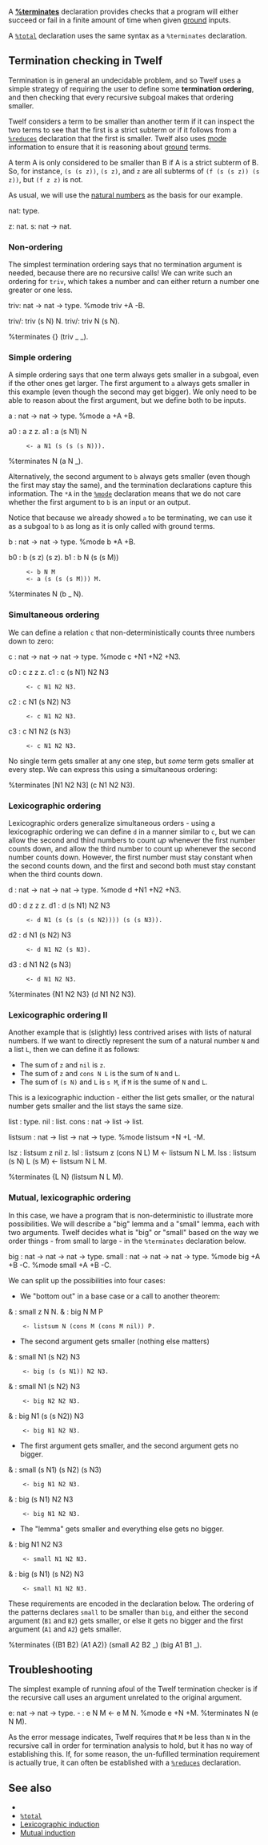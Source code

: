 A '''[[%terminates]]''' declaration provides checks that a program will either succeed or fail in a finite amount of time when given [[ground]] inputs. 

A <tt>[[%total]]</tt> declaration uses the same syntax as a <tt>%terminates</tt> declaration. 

== Termination checking in Twelf == 

Termination is in general an undecidable problem, and so Twelf uses a simple strategy of requiring the user to define some '''termination ordering''', and then checking that every recursive subgoal makes that ordering smaller. 

Twelf considers a term to be smaller than another term if it can inspect the two terms to see that the first is a strict subterm or if it follows from a <tt>[[%reduces]]</tt> declaration that the first is smaller. Twelf also uses [[mode]] information to ensure that it is reasoning about [[ground]] terms.

A term A is only considered to be smaller than B if A is a strict subterm of B. So, for instance, <tt>(s (s z))</tt>, <tt>(s z)</tt>, and <tt>z</tt> are all subterms of <tt>(f (s (s z)) (s z))</tt>, but <tt>(f z z)</tt> is not. 

As usual, we will use the [[natural numbers]] as the basis for our example. 

<twelf>
nat: type.

z: nat.
s: nat -> nat.
</twelf>

=== Non-ordering ===

The simplest termination ordering says that no termination argument is needed, because there are no recursive calls! We can write such an ordering for <tt>triv</tt>, which takes a number and can either return a number one greater or one less.

<twelf>
triv: nat -> nat -> type.
%mode triv +A -B.

triv/: triv (s N) N.
triv/: triv N (s N).
</twelf>

<twelf check=decl>
%terminates {} (triv _ _).
</twelf>

=== Simple ordering ===

A simple ordering says that one term always gets smaller in a subgoal, even if the other ones get larger. The first argument to <tt>a</tt> always gets smaller in this example (even though the second may get bigger). We only need to be able to reason about the first argument, but we define both to be inputs.

<twelf>
a : nat -> nat -> type.
%mode a +A +B.

a0 : a z z.
a1 : a (s N1) N
      <- a N1 (s (s (s N))).
</twelf>
<twelf check=decl>
%terminates N (a N _).
</twelf>

Alternatively, the second argument to <tt>b</tt> always gets smaller (even though the first may stay the same), and the termination declarations capture this information. The <tt>*A</tt> in the <tt>[[%mode]]</tt> declaration means that we do not care whether the first argument to <tt>b</tt> is an input or an output. 

Notice that because we already showed <tt>a</tt> to be terminating, we can use it as a subgoal to <tt>b</tt> as long as it is only called with ground terms.

<twelf>
b : nat -> nat -> type.
%mode b *A +B.

b0 : b (s z) (s z).
b1 : b N (s (s M))
      <- b N M
      <- a (s (s (s M))) M.
</twelf>
<twelf check=decl>
%terminates N (b _ N).
</twelf>

=== Simultaneous ordering ===

We can define a relation <tt>c</tt> that non-deterministically counts three numbers down to zero:

<twelf>
c : nat -> nat -> nat -> type.
%mode c +N1 +N2 +N3.

c0 : c z z z.
c1 : c (s N1) N2 N3
      <- c N1 N2 N3.
c2 : c N1 (s N2) N3
      <- c N1 N2 N3.
c3 : c N1 N2 (s N3)
      <- c N1 N2 N3.
</twelf>

No single term gets smaller at any one step, but ''some'' term gets smaller at every step. We can express this using a simultaneous ordering:

<twelf check=decl>
%terminates [N1 N2 N3] (c N1 N2 N3).
</twelf>

=== Lexicographic ordering ===

Lexicographic orders generalize simultaneous orders - using a lexicographic ordering we can define <tt>d</tt> in a manner similar to <tt>c</tt>, but we can allow the second and third numbers to count ''up'' whenever the first number counts down, and allow the third number to count up whenever the second number counts down.  However, the first number must stay constant when the second counts down, and the first and second both must stay constant when the third counts down.

<twelf>
d : nat -> nat -> nat -> type.
%mode d +N1 +N2 +N3.

d0 : d z z z.
d1 : d (s N1) N2 N3
      <- d N1 (s (s (s (s N2)))) (s (s N3)).
d2 : d N1 (s N2) N3
      <- d N1 N2 (s N3).
d3 : d N1 N2 (s N3)
      <- d N1 N2 N3.
</twelf>

<twelf check=decl>
%terminates {N1 N2 N3} (d N1 N2 N3).
</twelf>

=== Lexicographic ordering II ===

Another example that is (slightly) less contrived arises with lists of natural numbers. If we want to directly represent the sum of a natural number <tt>N</tt> and a list <tt>L</tt>, then we can define it as follows:

* The sum of <tt>z</tt> and <tt>nil</tt> is <tt>z</tt>.
* The sum of <tt>z</tt> and <tt>cons N L</tt> is the sum of <tt>N</tt> and <tt>L</tt>.
* The sum of <tt>(s N)</tt> and <tt>L</tt> is <tt>s M</tt>, if <tt>M</tt> is the sume of <tt>N</tt> and <tt>L</tt>.

This is a lexicographic induction - either the list gets smaller, or the natural number gets smaller and the list stays the same size.

<twelf>
list : type.
nil : list.
cons : nat -> list -> list.

listsum : nat -> list -> nat -> type.
%mode listsum +N +L -M.

lsz : listsum z nil z.
lsl : listsum z (cons N L) M <- listsum N L M.
lss : listsum (s N) L (s M) <- listsum N L M.
</twelf>

<twelf check=decl>
%terminates {L N} (listsum N L M).
</twelf>

=== Mutual, lexicographic ordering ===

In this case, we have a program that is non-deterministic to illustrate more possibilities. We will describe a "big" lemma and a "small" lemma, each with two arguments. Twelf decides what is "big" or "small" based on the way we order things - from small to large - in the <tt>%terminates</tt> declaration below.

<twelf check=true>
big : nat -> nat -> nat -> type.
small : nat -> nat -> nat -> type.
%mode big +A +B -C.
%mode small +A +B -C.
</twelf>

We can split up the possibilities into four cases:

* We "bottom out" in a base case or a call to another theorem:

<twelf>
& : small z N N.
& : big N M P
     <- listsum N (cons M (cons M nil)) P.
</twelf>

* The second argument gets smaller (nothing else matters)

<twelf>
& : small N1 (s N2) N3
     <- big (s (s N1)) N2 N3.
& : small N1 (s N2) N3
     <- big N2 N2 N3.
& : big N1 (s (s N2)) N3
     <- big N1 N2 N3.
</twelf>

* The first argument gets smaller, and the second argument gets no bigger.

<twelf>
& : small (s N1) (s N2) (s N3)
     <- big N1 N2 N3.
& : big (s N1) N2 N3
     <- big N1 N2 N3.
</twelf>

* The "lemma" gets smaller and everything else gets no bigger.

<twelf>
& : big N1 N2 N3
     <- small N1 N2 N3.
& : big (s N1) (s N2) N3
     <- small N1 N2 N3.
</twelf>

These requirements are encoded in the declaration below. The ordering of the patterns declares <tt>small</tt> to be smaller than <tt>big</tt>, and either the second argument (<tt>B1</tt> and <tt>B2</tt>) gets smaller, or else it gets no bigger and the first
argument (<tt>A1</tt> and <tt>A2</tt>) gets smaller.

<twelf check=decl>
%terminates {(B1 B2) (A1 A2)} (small A2 B2 _) (big A1 B1 _).
</twelf>

== Troubleshooting ==

The simplest example of running afoul of the Twelf termination checker is if the recursive call uses an argument unrelated to the original argument. 

<twelf discard=true check=decl>
e: nat -> nat -> type.
- : e N M <- e M N.
%mode e +N +M.
%terminates N (e N M).
</twelf>

As the error message indicates, Twelf requires that <tt>M</tt> be less than <tt>N</tt> in the recursive call in order for termination analysis to hold, but it has
no way of establishing this. If, for some reason, the un-fufilled termination requirement is actually true, it can often be established with a <tt>[[%reduces]]</tt>
declaration.

== See also ==

* {{guide|chapter=8|section=45|title=Termination}}
* <tt>[[%total]]</tt>
* [[Lexicographic induction]]
* [[Mutual induction]]